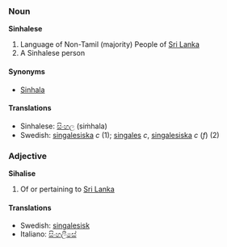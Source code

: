 ===Noun===
'''Sinhalese'''

# Language of  Non-Tamil (majority) People of [[Sri Lanka]]
# A Sinhalese person

====Synonyms====
*[[Sinhala]]

====Translations====
*Sinhalese: [[සිංහල]] (siṁhala)
*Swedish: [[singalesiska]] ''c'' (1); [[singales]] ''c'', [[singalesiska]] ''c'' (''f'') (2)

===Adjective===
'''Sihalise'''

# Of or pertaining to [[Sri Lanka]]

====Translations====
*Swedish: [[singalesisk]]
*Italiano: [[සිංහලීසේ]]